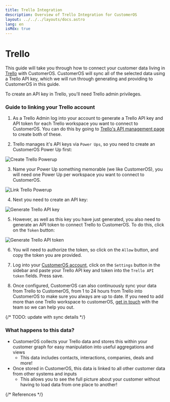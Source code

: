 ```yaml
---
title: Trello Integration
description: Overview of Trello Integration for CustomerOS
layout: ../../../layouts/docs.astro
lang: en
isMdx: true
---
```



# Trello

This guide will take you through how to connect your customer data living in [Trello][trello] with CustomerOS. CustomerOS will sync all of the selected data using a Trello API key, which we will run through generating and providing to CustomerOS in this guide.
 
<Callout type="info">
To create an API key in Trello, you'll need Trello admin privileges. 
</Callout>

### Guide to linking your Trello account

1. As a Trello Admin log into your account to generate a Trello API key and API token for each Trello workspace you want to connect to CustomerOS. You can do this by going to [Trello's API management page][trello-api-key-management] to create both of these.

2. Trello manages it's API keys via `Power Ups`, so you need to create an CustomerOS Power Up first:

![Create Trello Powerup](/images/integrations/trello/trello-create-powerup.png)

3. Name your Power Up something memorable (we like CustomerOS), you will need one Power Up per workspace you want to connect to CustomerOS.

![Link Trello Powerup](/images/integrations/trello/trello-link-powerup.png)

4. Next you need to create an API key:

![Generate Trello API key](/images/integrations/trello/trello-generate-key.png)

5. However, as well as this key you have just generated, you also need to generate an API token to connect Trello to CustomerOS. To do this, click on the `Token` button:

![Generate Trello API token](/images/integrations/trello/trello-api-key.png)

6. You will need to authorize the token, so click on the `Allow` button, and copy the token you are provided.

7. Log into your [CustomerOS account][customeros], click on the `Settings` button in the sidebar and paste your Trello API key and token into the `Trello API token` fields.  Press save.

8. Once configured, CustomerOS can also continuously sync your data from Trello to CustomerOS, from 1 to 24 hours from Trello into CustomerOS to make sure you always are up to date. If you need to add more than one Trello workspace to customerOS, [get in touch][help] with the team so we can help you out.

{/* TODO: update with sync details */}

### What happens to this data?

- CustomerOS collects your Trello data and stores this within your customer graph for easy manipulation into useful aggregations and views
  - This data includes contacts, interactions, companies, deals and more!
- Once stored in CustomerOS, this data is linked to all other customer data from other systems and inputs
  - This allows you to see the full picture about your customer without having to load data from one place to another!

{/* References */}

[trello]: https://trello.com/
[trello-api-key-management]: https://trello.com/app-key/
[customeros]: https://spaces.openline.ai
[help]: mailto:help@openline.ai

